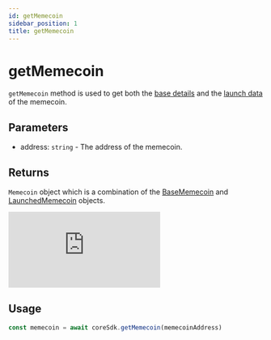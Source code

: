 ---
id: getMemecoin
sidebar_position: 1
title: getMemecoin
---

# getMemecoin

`getMemecoin` method is used to get both the [base details](./getBaseMemecoin) and the [launch data](./getMemecoinLaunchData) of the memecoin.

## Parameters

- address: `string` - The address of the memecoin.

## Returns

`Memecoin` object which is a combination of the [BaseMemecoin](./getBaseMemecoin) and [LaunchedMemecoin](./getMemecoinLaunchData) objects.

<iframe
  frameborder="0"
  style={{ width: '100%', height: '352px' }}
  allow="clipboard-write"
  src="https://emgithub.com/iframe.html?target=https%3A%2F%2Fgithub.com%2Fkeep-starknet-strange%2Funruggable.meme%2Fblob%2Fdf4daac8f4a91f8ed5279f7a39ab9b40125265c7%2Fpackages%2Fcore%2Fsrc%2Ftypes%2Fmemecoin.ts%23L49-L72&style=github-dark-dimmed&type=code&showBorder=on&showLineNumbers=on&showFileMeta=on&showFullPath=on&showCopy=on"
></iframe>

## Usage

```ts
const memecoin = await coreSdk.getMemecoin(memecoinAddress)
```
